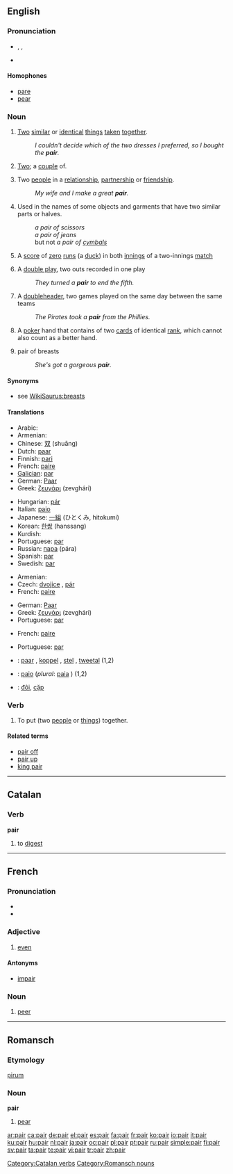 ==English==

===Pronunciation===
* {{enPR|pâr}}, {{IPA|/peə(r)/}}, {{SAMPA|/pe@(r)/}}
* {{audio|en-us-pair.ogg|Audio (US)}}
*: {{rhymes|ɛə(r)}}

====Homophones====
* [[pare]]
* [[pear]]

===Noun===
{{en-noun|pl2=pair}}

# [[two|Two]] [[similar]] or [[identical]] [[thing]]s [[taken]] [[together]].
#: ''I couldn't decide which of the two dresses I preferred, so I bought the '''pair'''.''
# {{rfex|seems same as previous}} {{context|followed by {{term|of}}}} [[Two]]; a [[couple]] of.
# Two [[people]] in a [[relationship]], [[partnership]] or [[friendship]].
#: ''My wife and I make a great '''pair'''.''
# Used in the names of some objects and garments that have two similar parts or halves.
#: ''a pair of scissors''
#: ''a pair of jeans''
#: but not ''a pair of [[cymbals]]''
# {{cricket}} A [[score]] of [[zero]] [[run]]s (a [[duck]]) in both [[innings]] of a two-innings [[match]]
# {{baseball|informal}} A [[double play]], two outs recorded in one play
#: ''They turned a '''pair''' to end the fifth.''
# {{baseball|informal}} A [[doubleheader]], two games played on the same day between the same teams
#: ''The Pirates took a '''pair''' from the Phillies.''
# {{poker}} A [[poker]] hand that contains of two [[card]]s of identical [[rank]], which cannot also count as a better hand.
# {{slang}} pair of breasts
#: ''She's got a gorgeous '''pair'''.''

====Synonyms====
* {{sense|pair of breasts}} see [[WikiSaurus:breasts]]

====Translations====
{{trans-top|two similar or identical things}}
* Arabic: {{Arab|[[زوج]]}} {{IPAchar|(zauj)}} {{m}}
* Armenian: {{t|hy|զույգ|sc=Armn|tr=zuyg}}
* Chinese: [[双]] (shuāng)
* Dutch: [[paar]] {{n}}
* Finnish: [[pari]]
* French: [[paire]] {{f}}
* [[Galician]]: [[par]] {{m}}
* German: [[Paar]] {{n}}
* Greek: [[ζευγάρι]] (zevghári) {{n}}
{{trans-mid}}
* Hungarian: [[pár]]
* Italian: [[paio]] {{m}}
* Japanese: [[一組]] (ひとくみ, hitokumi)
* Korean: [[한쌍]] (hanssang)
* Kurdish: {{KUchar|[[جووت]]}}
* Portuguese: [[par#Portuguese|par]] {{m}}
* Russian: [[пара]] (pára) {{f}}
* Spanish: [[par#Spanish|par]] {{m}}
* Swedish: [[par#Swedish|par]] {{n}}
{{trans-bottom}}

{{trans-top|two people}}
* Armenian: {{t|hy|զույգ|sc=Armn|tr=zuyg}}
* Czech: [[dvojice]] {{f}}, [[pár]] {{m}}
* French: [[paire]] {{f}}
{{trans-mid}}
* German: [[Paar]] {{n}}
* Greek: [[ζευγάρι]] (zevghári) {{n}}
* Portuguese: [[par#Portuguese|par]] {{m}}
{{trans-bottom}}

{{trans-top|used in the names of some objects}}
* French: [[paire]] {{f}}
{{trans-mid}}
* Portuguese: [[par]] {{m}}
{{trans-bottom}}

{{checktrans}}
* {{ttbc|Dutch}}: [[paar]] {{n}}, [[koppel]] {{n}}, [[stel]] {{n}}, [[tweetal]] {{n}} (1,2)
* {{ttbc|Italian}}: [[paio]] {{m}} (''plural'': [[paia]] {{f}}) (1,2)
* {{ttbc|Vietnamese}}: [[đôi]], [[cặp]]

===Verb===
{{en-verb}}

# {{transitive}} To put (two [[people]] or [[things]]) together.
<!-- this is "pair off": # To find a partner for. -->
<!-- this is "pair off": # To separate a [[group]] into sets of two.-->

====Related terms====
* [[pair off]]
* [[pair up]]
* [[king pair]]

----

==Catalan==

===Verb===
'''pair'''

# to [[digest]]

[[Category:Catalan verbs]]

----

==French==

===Pronunciation===
* {{audio|Fr-pair.ogg|audio}}
* {{IPA|/pɛʁ/|lang=fr}}

===Adjective===
{{fr-adj}}

# {{context|number|lang=fr}} [[even]]

====Antonyms====
* [[impair]]

===Noun===
{{fr-noun|m}}

# [[peer]]

----

==Romansch==

===Etymology===
{{etyl|la|rm}} [[pirum]]

===Noun===
'''pair'''

# [[pear]]

[[Category:Romansch nouns]]

[[ar:pair]]
[[ca:pair]]
[[de:pair]]
[[el:pair]]
[[es:pair]]
[[fa:pair]]
[[fr:pair]]
[[ko:pair]]
[[io:pair]]
[[it:pair]]
[[ku:pair]]
[[hu:pair]]
[[nl:pair]]
[[ja:pair]]
[[oc:pair]]
[[pl:pair]]
[[pt:pair]]
[[ru:pair]]
[[simple:pair]]
[[fi:pair]]
[[sv:pair]]
[[ta:pair]]
[[te:pair]]
[[vi:pair]]
[[tr:pair]]
[[zh:pair]]